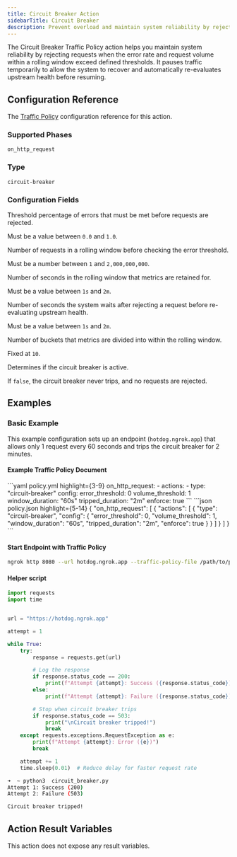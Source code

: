 ```yaml
---
title: Circuit Breaker Action
sidebarTitle: Circuit Breaker
description: Prevent overload and maintain system reliability by rejecting requests when errors and volume exceed set thresholds.
---
```



The Circuit Breaker Traffic Policy action helps you maintain system reliability 
by rejecting requests when the error rate and request volume within a rolling 
window exceed defined thresholds. It pauses traffic temporarily to allow the 
system to recover and automatically re-evaluates upstream health before 
resuming.

## Configuration Reference

The [Traffic Policy](/traffic-policy/) configuration reference for this action.

### Supported Phases

`on_http_request`

### Type

`circuit-breaker`

### Configuration Fields

<ConfigField title="error_threshold" type="float" required={true} defaultValue="0.5">
  Threshold percentage of errors that must be met before requests are
  rejected. 

  Must be a value between `0.0` and `1.0`.
</ConfigField>

<ConfigField title="volume_threshold" type="integer" defaultValue="10">
  Number of requests in a rolling window before checking the error
  threshold. 

  Must be a number between `1` and `2,000,000,000`.
</ConfigField>

<ConfigField title="window_duration" type="duration" defaultValue="10s">
  Number of seconds in the rolling window that metrics are retained for.

  Must be a value between `1s` and `2m`.
</ConfigField>

<ConfigField title="tripped_duration" type="duration" defaultValue="10s">
  Number of seconds the system waits after rejecting a request before
  re-evaluating upstream health. 

  Must be a value between `1s` and `2m`.
</ConfigField>

<ConfigField title="num_buckets" type="integer">
  Number of buckets that metrics are divided into within the rolling window.

  Fixed at `10`.
</ConfigField>

<ConfigField title="enforce" type="boolean" defaultValue="true">
  Determines if the circuit breaker is active. 
  
  If `false`, the circuit breaker never trips, and no requests are rejected.
</ConfigField>

## Examples

### Basic Example

This example configuration sets up an endpoint (`hotdog.ngrok.app`) that allows 
only 1 request every 60 seconds and trips the circuit breaker for 2 minutes.

#### Example Traffic Policy Document

<CodeGroup>
```yaml policy.yml highlight={3-9}
on_http_request:
  - actions:
    - type: "circuit-breaker"
      config:
        error_threshold: 0
        volume_threshold: 1
        window_duration: "60s"
        tripped_duration: "2m"
        enforce: true
```
```json policy.json highlight={5-14}
{
  "on_http_request": [
    {
      "actions": [
        {
          "type": "circuit-breaker",
          "config": {
            "error_threshold": 0,
            "volume_threshold": 1,
            "window_duration": "60s",
            "tripped_duration": "2m",
            "enforce": true
          }
        }
      ]
    }
  ]
}
```
</CodeGroup>

#### Start Endpoint with Traffic Policy

```bash
ngrok http 8080 --url hotdog.ngrok.app --traffic-policy-file /path/to/policy.yml
```

#### Helper script

```python circuit_breaker.py
import requests
import time


url = "https://hotdog.ngrok.app"

attempt = 1

while True:
    try:
        response = requests.get(url)

        # Log the response
        if response.status_code == 200:
            print(f"Attempt {attempt}: Success ({response.status_code})")
        else:
            print(f"Attempt {attempt}: Failure ({response.status_code})")

        # Stop when circuit breaker trips
        if response.status_code == 503:
            print("\nCircuit breaker tripped!")
            break
    except requests.exceptions.RequestException as e:
        print(f"Attempt {attempt}: Error ({e})")
        break

    attempt += 1
    time.sleep(0.01)  # Reduce delay for faster request rate
```

```bash
➜  ~ python3  circuit_breaker.py
Attempt 1: Success (200)
Attempt 2: Failure (503)

Circuit breaker tripped!
```

## Action Result Variables

<ActionVariablesDescription />

<Note>This action does not expose any result variables.</Note>
